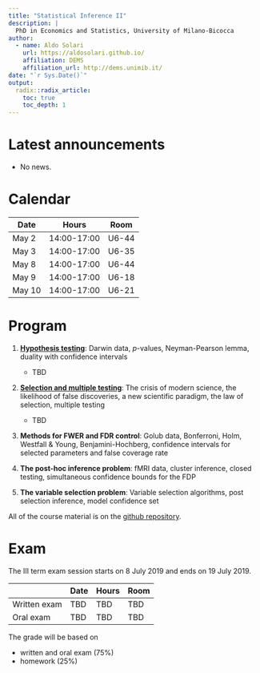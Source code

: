 ```yaml
---
title: "Statistical Inference II"
description: |
  PhD in Economics and Statistics, University of Milano-Bicocca
author:
  - name: Aldo Solari
    url: https://aldosolari.github.io/
    affiliation: DEMS
    affiliation_url: http://dems.unimib.it/
date: "`r Sys.Date()`"
output:
  radix::radix_article:
    toc: true
    toc_depth: 1
---
```


# Latest announcements

* No news.

# Calendar

| Date | Hours | Room |
|------|-------|------|
| May 2 | 14:00-17:00 | U6-44 |
| May 3 | 14:00-17:00 | U6-35 |
| May 8 | 14:00-17:00 | U6-44 |
| May 9 | 14:00-17:00 | U6-18 |
| May 10 | 14:00-17:00 | U6-21 |

# Program

1. [**Hypothesis testing**](https://aldosolari.github.io/SI2/docs/hyptest.html): Darwin data, $p$-values, Neyman-Pearson lemma, duality with confidence intervals
    - TBD

2. [**Selection and multiple testing**](https://aldosolari.github.io/SI2/docs/selmt.html): 
The crisis of modern science, the likelihood of false discoveries, a new scientific paradigm, the law of selection, multiple testing
    - TBD

3. **Methods for FWER and FDR control**: Golub data, Bonferroni, Holm, Westfall \& Young, Benjamini-Hochberg, confidence intervals for selected parameters and false coverage rate

4. **The post-hoc inference problem**: fMRI data, cluster inference, closed testing, simultaneous confidence bounds for the FDP

5. **The variable selection problem**: Variable selection algorithms, post selection inference, model confidence set


All of the course material is on the [github repository](https://github.com/aldosolari/SI2).


# Exam

The III term exam session starts on 8 July 2019 and ends on 19 July 2019. 

| | Date | Hours | Room |
|--|------|-------|------|
| Written exam | TBD | TBD | TBD |
| Oral exam | TBD | TBD | TBD |


The grade will be based on

* written and oral exam (75%)
* homework (25%)



